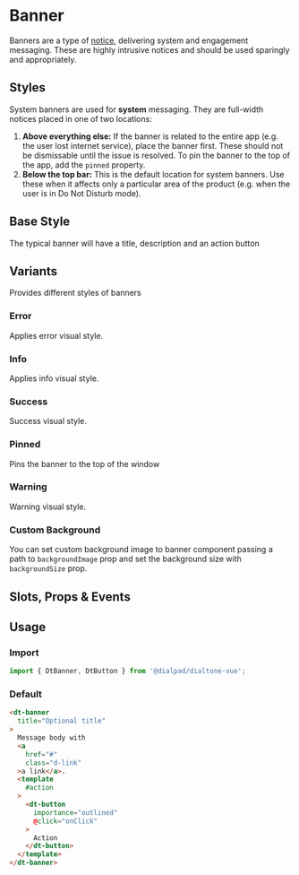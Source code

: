 
# Banner

<Subtitle>
  Banners are a type of <a href="/?path=/docs/components-notice--default">notice</a>, delivering system and engagement
  messaging.
  These are highly intrusive notices and should be used sparingly and appropriately.
</Subtitle>

## Styles

System banners are used for **system** messaging. They are full-width notices placed in one of two locations:

1. **Above everything else:** If the banner is related to the entire app (e.g. the user lost internet service),
place the banner first. These should not be dismissable until the issue is resolved. To pin the banner to the top of
the app, add the `pinned` property.
2. **Below the top bar:** This is the default location for system banners. Use these when it affects only a particular
area of the product (e.g. when the user is in Do Not Disturb mode).

## Base Style

The typical banner will have a title, description and an action button

<Canvas>
  <Story id="components-banner--default" />
</Canvas>

## Variants

Provides different styles of banners

### Error

Applies error visual style.

<Canvas>
  <Story id="components-banner--error" />
</Canvas>

### Info

Applies info visual style.

<Canvas>
  <Story id="components-banner--info" />
</Canvas>

### Success

Success visual style.

<Canvas>
  <Story id="components-banner--success" />
</Canvas>

### Pinned

Pins the banner to the top of the window

<Canvas>
  <Story id="components-banner--pinned" />
</Canvas>

### Warning

Warning visual style.

<Canvas>
  <Story id="components-banner--warning" />
</Canvas>

### Custom Background

You can set custom background image to banner component passing a path to `backgroundImage` prop
and set the background size with `backgroundSize` prop.

## Slots, Props & Events

<ArgsTable story={PRIMARY_STORY} />

## Usage

### Import

```js
import { DtBanner, DtButton } from '@dialpad/dialtone-vue';
```

### Default

```html
<dt-banner
  title="Optional title"
>
  Message body with
  <a
    href="#"
    class="d-link"
  >a link</a>.
  <template
    #action
  >
    <dt-button
      importance="outlined"
      @click="onClick"
    >
      Action
    </dt-button>
  </template>
</dt-banner>
```
